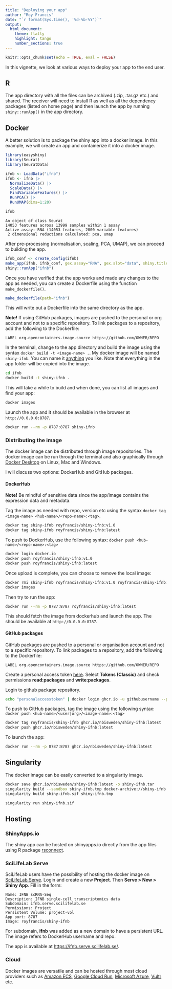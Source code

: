 ```yaml
---
title: "Deploying your app"
author: "Roy Francis"
date: "`r format(Sys.time(), '%d-%b-%Y')`"
output:
  html_document:
    theme: flatly
    highlight: tango
    number_sections: true
---
```


```r
knitr::opts_chunk$set(echo = TRUE, eval = FALSE)
```

In this vignette, we look at various ways to deploy your app to the end user.

## R

The app directory with all the files can be archived (.zip, .tar.gz etc.) and shared. The receiver will need to install R as well as all the dependency packages (listed on home page) and then launch the app by running `shiny::runApp()` in the app directory.

## Docker

A better solution is to package the shiny app into a docker image. In this example, we will create an app and containerize it into a docker image.

```r
library(easyshiny)
library(Seurat)
library(SeuratData)

ifnb <- LoadData("ifnb")
ifnb <- ifnb |>
  NormalizeData() |>
  ScaleData() |>
  FindVariableFeatures() |>
  RunPCA() |>
  RunUMAP(dims=1:20)

ifnb
```

```
An object of class Seurat 
14053 features across 13999 samples within 1 assay 
Active assay: RNA (14053 features, 2000 variable features)
 2 dimensional reductions calculated: pca, umap
```

After pre-processing (normalisation, scaling, PCA, UMAP), we can proceed to building the app.

```r
ifnb_conf <- create_config(ifnb)
make_app(ifnb, ifnb_conf, gex.assay="RNA", gex.slot="data", shiny.title = "IFNB", shiny.dir="ifnb")
shiny::runApp("ifnb")
```

Once you have verified that the app works and made any changes to the app as needed, you can create a Dockerfile using the function `make_dockerfile()`.

```r
make_dockerfile(path="ifnb")
```

This will write out a Dockerfile into the same directory as the app.

**Note!** If using GitHub packages, images are pushed to the personal or org account and not to a specific repository. To link packages to a repository, add the following to the Dockerfile:

`LABEL org.opencontainers.image.source https://github.com/OWNER/REPO`

In the terminal, change to the app directory and build the image using the syntax `docker build -t <image-name> .`. My docker image will be named `shiny-ifnb`. You can name it [anything](https://docs.docker.com/engine/reference/commandline/tag/) you like. Note that everything in the app folder will be copied into the image.

```bash
cd ifnb
docker build -t shiny-ifnb .
```

This will take a while to build and when done, you can list all images and find your app:

```bash
docker images
```

Launch the app and it should be available in the browser at `http://0.0.0.0:8787`.

```bash
docker run --rm -p 8787:8787 shiny-ifnb
```

### Distributing the image

The docker image can be distributed through image repositories. The docker image can be run through the terminal and also graphically through [Docker Desktop](https://www.docker.com/products/docker-desktop/) on Linux, Mac and Windows.

I will discuss two options: DockerHub and GitHub packages.

#### DockerHub

**Note!** Be mindful of sensitive data since the app/image contains the expression data and metadata.

Tag the image as needed with repo, version etc using the syntax `docker tag <image-name> <hub-name>/<repo-name>:<tag>`.

```bash
docker tag shiny-ifnb royfrancis/shiny-ifnb:v1.0
docker tag shiny-ifnb royfrancis/shiny-ifnb:latest
```

To push to DockerHub, use the following syntax: `docker push <hub-name>/<repo-name>:<tag>`

```bash
docker login docker.io
docker push royfrancis/shiny-ifnb:v1.0
docker push royfrancis/shiny-ifnb:latest
```

Once upload is complete, you can choose to remove the local image:

```bash
docker rmi shiny-ifnb royfrancis/shiny-ifnb:v1.0 royfrancis/shiny-ifnb:latest
docker images
```

Then try to run the app:

```bash
docker run --rm -p 8787:8787 royfrancis/shiny-ifnb:latest
```

This should fetch the image from dockerhub and launch the app. The should be available at `http://0.0.0.0:8787`.

#### GitHub packages

GitHub packages are pushed to a personal or organisation account and not to a specific repository. To link packages to a repository, add the following to the Dockerfile:

`LABEL org.opencontainers.image.source https://github.com/OWNER/REPO`

Create a personal access token [here](https://github.com/settings/tokens). Select **Tokens (Classic)** and check permissions **read:packages** and **write:packages**.

Login to github package repository.

```bash
echo "personalaccesstoken" | docker login ghcr.io -u githubusername --password-stdin
```

To push to GitHub packages, tag the image using the following syntax: `docker push <hub-name>/<user|org>/<image-name>:<tag>`

```bash
docker tag royfrancis/shiny-ifnb ghcr.io/nbisweden/shiny-ifnb:latest
docker push ghcr.io/nbisweden/shiny-ifnb:latest
```

To launch the app:

```bash
docker run --rm -p 8787:8787 ghcr.io/nbisweden/shiny-ifnb:latest
```

## Singularity

The docker image can be easily converted to a singularity image.

```bash
docker save ghcr.io/nbisweden/shiny-ifnb:latest -o shiny-ifnb.tar
singularity build --sandbox shiny-ifnb.tmp docker-archive://shiny-ifnb.tar
singularity build shiny-ifnb.sif shiny-ifnb.tmp

singularity run shiny-ifnb.sif
```

## Hosting

### ShinyApps.io

The shiny app can be hosted on shinyapps.io directly from the app files using R package [rsconnect](https://shiny.rstudio.com/articles/shinyapps.html).

### SciLifeLab Serve

SciLifeLab users have the possibility of hosting the docker image on [SciLifeLab Serve](https://serve.scilifelab.se/). Login and create a new **Project**. Then **Serve > New > Shiny App**. Fill in the form:

```
Name: IFNB scRNA-Seq
Description: IFNB single-cell transcriptomics data
Subdomain: ifnb.serve.scilifelab.se
Permissions: Project
Persistent Volume: project-vol
App port: 8787
Image: royfrancis/shiny-ifnb
```

For subdomain, **ifnb** was added as a new domain to have a persistent URL. The image refers to DockerHub username and repo.

The app is available at [https://ifnb.serve.scilifelab.se/](https://ifnb.serve.scilifelab.se/).

### Cloud

Docker images are versatile and can be hosted through most cloud providers such as [Amazon ECS](https://aws.amazon.com/ecs/), [Google Cloud Run](https://cloud.google.com/run), [Microsoft Azure](https://azure.microsoft.com/en-gb/products/kubernetes-service/docker/), [Vultr](https://www.vultr.com/apps/docker) etc.

